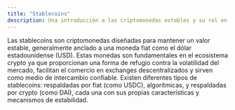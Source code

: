 ```yaml
---
title: "Stablecoins"
description: Una introducción a las criptomonedas estables y su rol en el ecosistema crypto.
---
```


Las stablecoins son criptomonedas diseñadas para mantener un valor estable, generalmente anclado a una moneda fiat como el dólar estadounidense (USD). Estas monedas son fundamentales en el ecosistema crypto ya que proporcionan una forma de refugio contra la volatilidad del mercado, facilitan el comercio en exchanges descentralizados y sirven como medio de intercambio confiable. Existen diferentes tipos de stablecoins: respaldadas por fiat (como USDC), algorítmicas, y respaldadas por crypto (como DAI), cada una con sus propias características y mecanismos de estabilidad.